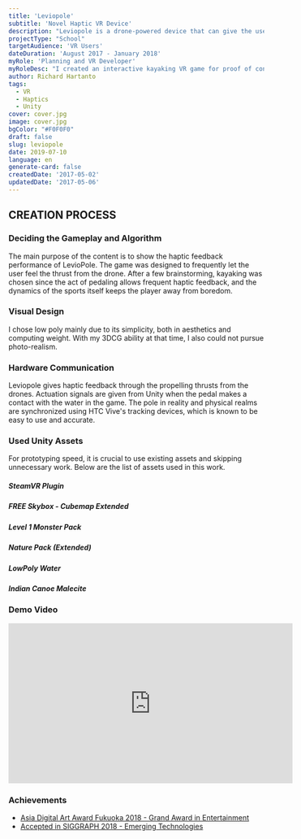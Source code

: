 ```yaml
---
title: 'Leviopole'
subtitle: 'Novel Haptic VR Device'
description: "Leviopole is a drone-powered device that can give the user a haptic-feedback mid-air."
projectType: "School"
targetAudience: 'VR Users'
dateDuration: 'August 2017 - January 2018'
myRole: 'Planning and VR Developer'
myRoleDesc: "I created an interactive kayaking VR game for proof of concept. I also assistend on planning mechanical implementations and circuitry."
author: Richard Hartanto
tags:
  - VR
  - Haptics
  - Unity
cover: cover.jpg
image: cover.jpg
bgColor: "#F0F0F0"
draft: false
slug: leviopole
date: 2019-07-10
language: en
generate-card: false
createdDate: '2017-05-02'
updatedDate: '2017-05-06'
---
```


## CREATION PROCESS

### Deciding the Gameplay and Algorithm

The main purpose of the content is to show the haptic feedback performance of LevioPole. The game was designed to frequently let the user feel the thrust from the drone. After a few brainstorming, kayaking was chosen since the act of pedaling allows frequent haptic feedback, and the dynamics of the sports itself keeps the player away from boredom.

### Visual Design

I chose low poly mainly due to its simplicity, both in aesthetics and computing weight. With my 3DCG ability at that time, I also could not pursue photo-realism.

### Hardware Communication

Leviopole gives haptic feedback through the propelling thrusts from the drones. Actuation signals are given from Unity when the pedal makes a contact with the water in the game. The pole in reality and physical realms are synchronized using HTC Vive's tracking devices, which is known to be easy to use and accurate.

### Used Unity Assets

For prototyping speed, it is crucial to use existing assets and skipping unnecessary work. Below are the list of assets used in this work.

##### SteamVR Plugin
##### FREE Skybox - Cubemap Extended
##### Level 1 Monster Pack
##### Nature Pack (Extended)
##### LowPoly Water
##### Indian Canoe Malecite

### Demo Video
<iframe width="560" height="315" src="https://www.youtube.com/embed/Qh3SDRaOR_4?controls=0" frameborder="0" allow="accelerometer; autoplay; encrypted-media; gyroscope; picture-in-picture" allowfullscreen></iframe>

### Achievements
- [Asia Digital Art Award Fukuoka 2018 - Grand Award in Entertainment](https://adaa.jp/en/winners/winners2018.html#modalMI)
- [Accepted in SIGGRAPH 2018 - Emerging Technologies](https://dl.acm.org/citation.cfm?doid=3214907.3214913)